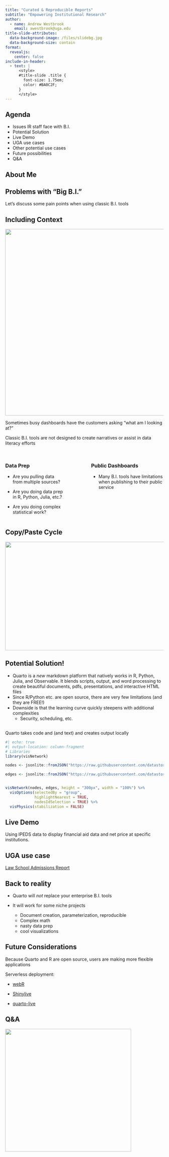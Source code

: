 ```yaml
---
title: "Curated & Reproducible Reports"
subtitle: "Empowering Institutional Research"
author: 
  - name: Andrew Westbrook
    email: awestbrook@uga.edu
title-slide-attributes: 
  data-background-image: /files/slidebg.jpg
  data-background-size: contain
format:
  revealjs: 
    center: false
include-in-header:
  - text: |
      <style>
      #title-slide .title {
        font-size: 1.75em;
        color: #BA0C2F;
      }
      </style>
---
```


## Agenda {.smaller background-image="/files/slidebg.jpg" background-size="contain"}

-   Issues IR staff face with B.I.
-   Potential Solution
-   Live Demo
-   UGA use cases
-   Other potential use cases
-   Future possibilities
-   Q&A

## About Me

## Problems with "Big B.I." {background-image="/files/slidebg.jpg" background-size="contain"}

Let's discuss some pain points when using classic B.I. tools

## Including Context {background-image="/files/slidebg.jpg" background-size="contain"}

![](files/busydash.png){fig-align="center" width="593"}

::: notes
Sometimes busy dashboards have the customers asking "what am I looking at?"

Classic B.I. tools are not designed to create narratives or assist in data literacy efforts
:::

##  {background-image="/files/slidebg.jpg" background-size="contain"}

::: columns
::: {.column width="40%"}
### Data Prep

-   Are you pulling data from multiple sources?

-   Are you doing data prep in R, Python, Julia, etc.?

-   Are you doing complex statistical work?
:::

::: {.column width="10%"}
:::

::: {.column width="50%"}
### Public Dashboards

-   Many B.I. tools have limitations when publishing to their public service
:::
:::

## Copy/Paste Cycle {background-image="/files/slidebg.jpg" background-size="contain"}

![](files/copycycle.png){fig-align="center" width="680" height="345"}

## Potential Solution! {.smaller background-image="/files/slidebg.jpg" background-size="contain"}

-   Quarto is a *new* markdown platform that natively works in R, Python, Julia, and Observable. It blends scripts, output, and word processing to create beautiful documents, pdfs, presentations, and interactive HTML files
-   Since R/Python etc. are open source, there are very few limitations (and they are FREE!)
-   Downside is that the learning curve quickly steepens with additional complexities
    -   Security, scheduling, etc.

##  {.smaller background-image="/files/slidebg.jpg" background-size="contain"}

Quarto takes code and (and text) and creates output locally

```r
#| echo: true
#| output-location: column-fragment
# Libraries
library(visNetwork)

nodes <- jsonlite::fromJSON("https://raw.githubusercontent.com/datastorm-open/datastorm-open.github.io/master/visNetwork/data/nodes_miserables.json")

edges <- jsonlite::fromJSON("https://raw.githubusercontent.com/datastorm-open/datastorm-open.github.io/master/visNetwork/data/edges_miserables.json")


visNetwork(nodes, edges, height = "300px", width = "100%") %>%
  visOptions(selectedBy = "group", 
             highlightNearest = TRUE, 
             nodesIdSelection = TRUE) %>%
  visPhysics(stabilization = FALSE)
```

## Live Demo {.smaller background-image="/files/slidebg.jpg" background-size="contain"}

Using IPEDS data to display financial aid data and net price at specific institutions.

## UGA use case {background-image="/files/slidebg.jpg" background-size="contain"}

[Law School Admissions Report](/files/Report.html)

## Back to reality {background-image="/files/slidebg.jpg" background-size="contain"}

-   Quarto will *not* replace your enterprise B.I. tools

-   It will work for some niche projects

    -   Document creation, parameterization, reproducible
    -   Complex math
    -   nasty data prep
    -   cool visualizations

## Future Considerations {.smaller background-image="/files/slidebg.jpg" background-size="contain"}

Because Quarto and R are open source, users are making more flexible applications

Serverless deployment:

-   [webR](https://quarto-webr.thecoatlessprofessor.com/)

-   [Shinylive](https://holtzy.github.io/quarto-tricks/shiny-live/)

-   [quarto-live](https://r-wasm.github.io/quarto-live/#quarto-live)

## Q&A {background-image="/files/slidebg.jpg" background-size="contain"}

![](https://i.giphy.com/media/v1.Y2lkPTc5MGI3NjExNW91Ym5ud3VkbHFrNjlub2N1bzM2cnlzZjl4aWk5NGkydjE1bWpkayZlcD12MV9pbnRlcm5hbF9naWZfYnlfaWQmY3Q9Zw/Zcd3N14vCmr81iEbzi/giphy.gif){fig-align="center" width="400" height="390"}

